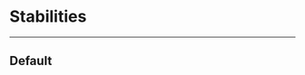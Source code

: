 
<Meta title="ConsensusState" component={Consensus} />

# Stabilities
---
## Default
<Canvas>
  <Story name="Default">
    <Consensus
      title='Consensus State'
      height='2,769,405'
      proposer='Forbole'
      data={{
        round:'2,769,405',
        step:'Forbole',
        votingPowerPerentage:[
        {
         value: 100000
        },
        {
         value: 100000
        }
      ]}
      }
      colors={['#FF7846', '#FFD800']}
    />
  </Story>
</Canvas>


